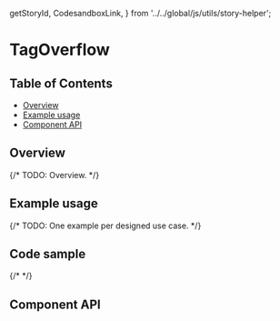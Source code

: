   getStoryId,
  CodesandboxLink,
} from '../../global/js/utils/story-helper';

# TagOverflow

## Table of Contents

- [Overview](#overview)
- [Example usage](#example-usage)
- [Component API](#component-api)

## Overview

{/* TODO: Overview. */}

## Example usage

{/* TODO: One example per designed use case. */}

<Canvas>
  <Story id={getStoryId(TagOverflow.displayName, 'tag-overflow')} />
</Canvas>

## Code sample

{/* <CodesandboxLink exampleDirectory="TagOverflow" /> */}

## Component API

<ArgsTable />
